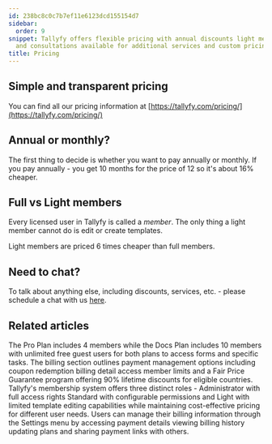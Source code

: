 ```yaml
---
id: 238bc8c0c7b7ef11e6123dcd155154d7
sidebar:
  order: 9
snippet: Tallyfy offers flexible pricing with annual discounts light member options
  and consultations available for additional services and custom pricing needs.
title: Pricing
---
```


## Simple and transparent pricing

You can find all our pricing information at [https://tallyfy.com/pricing/](https://tallyfy.com/pricing/)

## Annual or monthly?

The first thing to decide is whether you want to pay annually or monthly. If you pay annually - you get 10 months for the price of 12 so it's about 16% cheaper.

## Full vs Light members

Every licensed user in Tallyfy is called a _member_. The only thing a light member cannot do is edit or create templates.

Light members are priced 6 times cheaper than full members.

## Need to chat?

To talk about anything else, including discounts, services, etc. - please schedule a chat with us [here](https://tallyfy.com/booking/).


## Related articles
<CardGrid>
<LinkTitleCard header="<b>Billing > Tallyfy's Account and Member Limits</b>" href="/products/pro/settings/billing/what-are-tallyfys-account-and-member-limits/" > The Pro Plan includes 4 members while the Docs Plan includes 10 members with unlimited free guest users for both plans to access forms and specific tasks. </LinkTitleCard>
<LinkTitleCard header="<b>Settings > Billing</b>" href="/products/pro/settings/billing/" > The billing section outlines payment management options including coupon redemption billing detail access member limits and a Fair Price Guarantee program offering 90% lifetime discounts for eligible countries. </LinkTitleCard>
<LinkTitleCard header="<b>Documenting > Members</b>" href="/products/pro/documenting/members/" > Tallyfy's membership system offers three distinct roles - Administrator with full access rights Standard with configurable permissions and Light with limited template editing capabilities while maintaining cost-effective pricing for different user needs. </LinkTitleCard>
<LinkTitleCard header="<b>Billing > Access and Manage My Billing Details</b>" href="/products/pro/settings/billing/how-to-access-and-manage-my-billing-details/" > Users can manage their billing information through the Settings menu by accessing payment details viewing billing history updating plans and sharing payment links with others. </LinkTitleCard>
</CardGrid>
